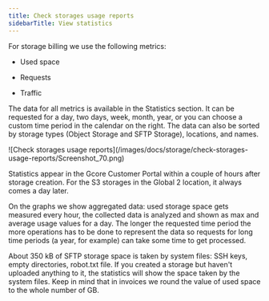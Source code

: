 ---
title: Check storages usage reports
sidebarTitle: View statistics
---

For storage billing we use the following metrics:

  * Used space 

  * Requests

  * Traffic




The data for all metrics is available in the Statistics section. It can be requested for a day, two days, week, month, year, or you can choose a custom time period in the calendar on the right. The data can also be sorted by storage types (Object Storage and SFTP Storage), locations, and names.


<Frame>![Check storages usage reports](/images/docs/storage/check-storages-usage-reports/Screenshot_70.png)</Frame>



Statistics appear in the Gcore Customer Portal within a couple of hours after storage creation. For the S3 storages in the Global 2 location, it always comes a day later. 

On the graphs we show aggregated data: used storage space gets measured every hour, the collected data is analyzed and shown as max and average usage values for a day. The longer the requested time period the more operations has to be done to represent the data so requests for long time periods (a year, for example) can take some time to get processed.

About 350 kB of SFTP storage space is taken by system files: SSH keys, empty directories, robot.txt file. If you created a storage but haven't uploaded anything to it, the statistics will show the space taken by the system files. Keep in mind that in invoices we round the value of used space to the whole number of GB.